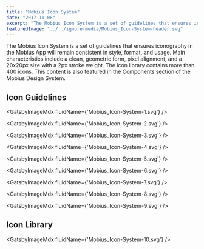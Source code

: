```yaml
---
title: "Mobius Icon System"
date: "2017-11-08"
excerpt: "The Mobius Icon System is a set of guidelines that ensures iconography in the Mobius App will remain consistent in style, format, and usage. Main characteristics include a clean, geometric form, pixel alignment, and a 20x20px size with a 2px stroke weight. The icon library contains more than 400 icons."
featuredImage: "../../ignore-media/Mobius_Icon-System-header.svg"
---
```



The Mobius Icon System is a set of guidelines that ensures iconography in the Mobius App will remain consistent in style, format, and usage. Main characteristics include a clean, geometric form, pixel alignment, and a 20x20px size with a 2px stroke weight. The icon library contains more than 400 icons. This content is also featured in the Components section of the Mobius Design System.

## Icon Guidelines

<GatsbyImageMdx fluidName={'Mobius_Icon-System-1.svg'} />

<GatsbyImageMdx fluidName={'Mobius_Icon-System-2.svg'} />

<GatsbyImageMdx fluidName={'Mobius_Icon-System-3.svg'} />

<GatsbyImageMdx fluidName={'Mobius_Icon-System-4.svg'} />

<GatsbyImageMdx fluidName={'Mobius_Icon-System-5.svg'} />

<GatsbyImageMdx fluidName={'Mobius_Icon-System-6.svg'} />

<GatsbyImageMdx fluidName={'Mobius_Icon-System-7.svg'} />

<GatsbyImageMdx fluidName={'Mobius_Icon-System-8.svg'} />

<GatsbyImageMdx fluidName={'Mobius_Icon-System-9.svg'} />

## Icon Library

<GatsbyImageMdx fluidName={'Mobius_Icon-System-10.svg'} />
